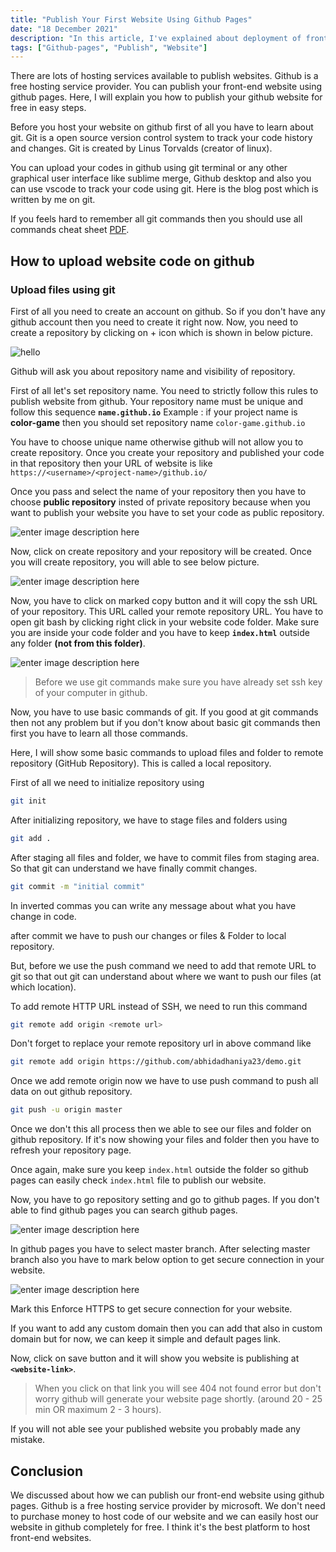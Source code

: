 ```yaml
---
title: "Publish Your First Website Using Github Pages"
date: "18 December 2021"
description: "In this article, I've explained about deployment of front-end websites with proper configuration of Github Pages."
tags: ["Github-pages", "Publish", "Website"]
---
```


There are lots of hosting services available to publish websites.
Github is a free hosting service provider. You can publish your front-end website using github pages.
Here, I will explain you how to publish your github website for free in easy steps.

Before you host your website on github first of all you have to learn about git. Git is a open source version control system to track your code history and changes. Git is created by Linus Torvalds (creator of linux).

You can upload your codes in github using git terminal or any other graphical user interface like sublime merge, Github desktop and also you can use vscode to track your code using git.
Here is the blog post which is written by me on git.

If you feels hard to remember all git commands then you should use all commands cheat sheet [PDF](https://education.github.com/git-cheat-sheet-education.pdf).

## How to upload website code on github

### Upload files using git

First of all you need to create an account on github. So if you don't have any github account then you need to create it right now.
Now, you need to create a repository by clicking on + icon which is shown in below picture.

![hello](https://encrypted-tbn0.gstatic.com/images?q=tbn:ANd9GcRI7_O92CTZznLf0MDTVh3Y0P2npYc50rs3GQ&usqp=CAU)

Github will ask you about repository name and visibility of repository.

First of all let's set repository name. You need to strictly follow this rules to publish website from github.
Your repository name must be unique and follow this sequence **`name.github.io`**
Example : if your project name is **color-game** then you should set repository name `color-game.github.io`

You have to choose unique name otherwise github will not allow you to create repository. Once you create your repository and published your code in that repository then your URL of website is like `https://<username>/<project-name>/github.io/`

Once you pass and select the name of your repository then you have to choose **public repository** insted of private repository because when you want to publish your website you have to set your code as public repository.

![enter image description here](https://developers.sap.com/tutorials/webide-github-create-git-repo/_jcr_content.github-proxy.1563441917.file/p2_4.png)

Now, click on create repository and your repository will be created. Once you will create repository, you will able to see below picture.

![enter image description here](https://curriculum-content.s3.amazonaws.com/web-development/enough-git-for-learn-co/github_quick_setup.png)

Now, you have to click on marked copy button and it will copy the ssh URL of your repository. This URL called your remote repository URL.
You have to open git bash by clicking right click in your website code folder. Make sure you are inside your code folder and you have to keep **`index.html`** outside any folder **(not from this folder)**.

![enter image description here](https://i.stack.imgur.com/7BI04.png)

> Before we use git commands make sure you have already set ssh key of your computer in github.

Now, you have to use basic commands of git. If you good at git commands then not any problem but if you don't know about basic git commands then first you have to learn all those commands.

Here, I will show some basic commands to upload files and folder to remote repository (GitHub Repository). This is called a local repository.

First of all we need to initialize repository using

```bash
git init
```

After initializing repository, we have to stage files and folders using

```bash
git add .
```

After staging all files and folder, we have to commit files from staging area. So that git can understand we have finally commit changes.

```bash
git commit -m "initial commit"
```

In inverted commas you can write any message about what you have change in code.

after commit we have to push our changes or files & Folder to local repository.

But, before we use the push command we need to add that remote URL to git so that out git can understand about where we want to push our files (at which location).

To add remote HTTP URL instead of SSH, we need to run this command

```bash
git remote add origin <remote url>
```

Don't forget to replace your remote repository url in above command like

```bash
git remote add origin https://github.com/abhidadhaniya23/demo.git
```

Once we add remote origin now we have to use push command to push all data on out github repository.

```bash
git push -u origin master
```

Once we don't this all process then we able to see our files and folder on github repository. If it's now showing your files and folder then you have to refresh your repository page.

Once again, make sure you keep `index.html` outside the folder so github pages can easily check `index.html` file to publish our website.

Now, you have to go repository setting and go to github pages. If you don't able to find github pages you can search github pages.

![enter image description here](https://i.stack.imgur.com/4upKT.png)

In github pages you have to select master branch. After selecting master branch also you have to mark below option to get secure connection in your website.

![enter image description here](https://docs.github.com/assets/images/help/pages/enforce-https-checkbox.png)

Mark this Enforce HTTPS to get secure connection for your website.

If you want to add any custom domain then you can add that also in custom domain but for now, we can keep it simple and default pages link.

Now, click on save button and it will show you website is publishing at **`<website-link>`**.

> When you click on that link you will see 404 not found error but don't worry github will generate your website page shortly. (around 20 - 25 min OR maximum 2 - 3 hours).

If you will not able see your published website you probably made any mistake.

## Conclusion

We discussed about how we can publish our front-end website using github pages. Github is a free hosting service provider by microsoft. We don't need to purchase money to host code of our website and we can easily host our website in github completely for free. I think it's the best platform to host front-end websites.
